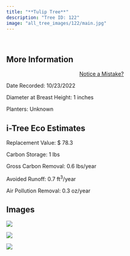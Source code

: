 ```yaml
---
title: "**Tulip Tree**"
description: "Tree ID: 122"
image: "all_tree_images/122/main.jpg"
---
```


<br>

## **More Information**
::: column-margin
<center><a class="button" href="https://forms.gle/W6f5nwYxrM33hF4f7">Notice a Mistake?</a></center>
:::


Date Recorded:  10/23/2022

Diameter at Breast Height:  1  inches

Planters:  Unknown

## **i-Tree Eco Estimates**


 Replacement Value: $ 78.3

 Carbon Storage:  1  lbs

 Gross Carbon Removal:  0.6  lbs/year

 Avoided Runoff:  0.7  ft<sup>3</sup>/year

 Air Pollution Removal:  0.3  oz/year

## **Images**


 ![](all_tree_images/122/IMG_6830.jpg)

 ![](all_tree_images/122/IMG_6832.jpg)

 ![](all_tree_images/122/main.jpg)
